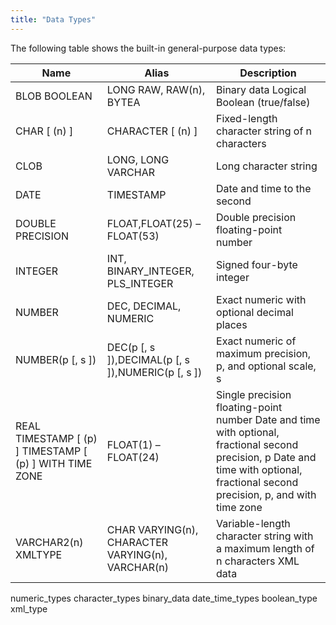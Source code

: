 ```yaml
---
title: "Data Types"
---
```


<div id="data_types" class="registered_link"></div>


The following table shows the built-in general-purpose data types:

| Name                                                    | Alias                                             | Description                                                                                                                                                                        |
| ------------------------------------------------------- | ------------------------------------------------- | ---------------------------------------------------------------------------------------------------------------------------------------------------------------------------------- |
| BLOB BOOLEAN                                            | LONG RAW, RAW(n), BYTEA                           | Binary data Logical Boolean (true/false)                                                                                                                                           |
| CHAR [ (n) ]                                            | CHARACTER [ (n) ]                                 | Fixed-length character string of n characters                                                                                                                                      |
| CLOB                                                    | LONG, LONG VARCHAR                                | Long character string                                                                                                                                                              |
| DATE                                                    | TIMESTAMP                                         | Date and time to the second                                                                                                                                                        |
| DOUBLE PRECISION                                        | FLOAT,FLOAT(25) – FLOAT(53)                       | Double precision floating-point number                                                                                                                                             |
| INTEGER                                                 | INT, BINARY_INTEGER, PLS_INTEGER                  | Signed four-byte integer                                                                                                                                                           |
| NUMBER                                                  | DEC, DECIMAL, NUMERIC                             | Exact numeric with optional decimal places                                                                                                                                         |
| NUMBER(p [, s ])                                        | DEC(p [, s ]),DECIMAL(p [, s ]),NUMERIC(p [, s ]) | Exact numeric of maximum precision, p, and optional scale, s                                                                                                                       |
| REAL TIMESTAMP [ (p) ] TIMESTAMP [ (p) ] WITH TIME ZONE | FLOAT(1) – FLOAT(24)                              | Single precision floating-point number Date and time with optional, fractional second precision, p Date and time with optional, fractional second precision, p, and with time zone |
| VARCHAR2(n) XMLTYPE                                     | CHAR VARYING(n), CHARACTER VARYING(n), VARCHAR(n) | Variable-length character string with a maximum length of n characters XML data                                                                                                    |


<div class="toctree" maxdepth="3">

numeric\_types character\_types binary\_data date\_time\_types boolean\_type xml\_type

</div>
